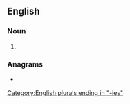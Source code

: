 ==English==

===Noun===
{{head|en|noun form}}

# {{plural of|vasectomy|lang=en}}

===Anagrams===
* {{anagrams|en|a=aceeimosstv|vasectomise}}

[[Category:English plurals ending in "-ies"]]